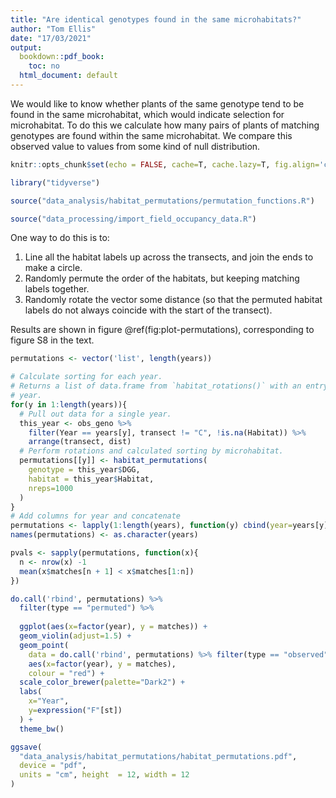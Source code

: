 ```yaml
---
title: "Are identical genotypes found in the same microhabitats?"
author: "Tom Ellis"
date: "17/03/2021"
output:
  bookdown::pdf_book:
    toc: no
  html_document: default
---
```


We would like to know whether plants of the same genotype tend to be found in the same microhabitat, which would indicate selection for microhabitat. To do this we calculate how many pairs of plants of matching genotypes are found within the same microhabitat. We compare this observed value to values from some kind of null distribution.


```r
knitr::opts_chunk$set(echo = FALSE, cache=T, cache.lazy=T, fig.align='center', warning = F)

library("tidyverse")

source("data_analysis/habitat_permutations/permutation_functions.R")

source("data_processing/import_field_occupancy_data.R")

```

One way to do this is to:

1. Line all the habitat labels up across the transects, and join the ends to make a circle.
2. Randomly permute the order of the habitats, but keeping matching labels together.
3. Randomly rotate the vector some distance (so that the permuted habitat labels do not always coincide with the start of the transect).

Results are shown in figure \@ref(fig:plot-permutations), corresponding to
figure S8 in the text.

```r
permutations <- vector('list', length(years))

# Calculate sorting for each year.
# Returns a list of data.frame from `habitat_rotations()` with an entry for each
# year.
for(y in 1:length(years)){
  # Pull out data for a single year.
  this_year <- obs_geno %>% 
    filter(Year == years[y], transect != "C", !is.na(Habitat)) %>% 
    arrange(transect, dist)
  # Perform rotations and calculated sorting by microhabitat.
  permutations[[y]] <- habitat_permutations(
    genotype = this_year$DGG,
    habitat = this_year$Habitat,
    nreps=1000
  )
}
# Add columns for year and concatenate
permutations <- lapply(1:length(years), function(y) cbind(year=years[y], permutations[[y]]))
names(permutations) <- as.character(years)
```

```r

pvals <- sapply(permutations, function(x){
  n <- nrow(x) -1
  mean(x$matches[n + 1] < x$matches[1:n])
})

do.call('rbind', permutations) %>% 
  filter(type == "permuted") %>% 
  
  ggplot(aes(x=factor(year), y = matches)) + 
  geom_violin(adjust=1.5) +
  geom_point(
    data = do.call('rbind', permutations) %>% filter(type == "observed"),
    aes(x=factor(year), y = matches),
    colour = "red") + 
  scale_color_brewer(palette="Dark2") + 
  labs(
    x="Year",
    y=expression("F"[st])
  ) +
  theme_bw()

ggsave(
  "data_analysis/habitat_permutations/habitat_permutations.pdf",
  device = "pdf",
  units = "cm", height  = 12, width = 12
)

```

